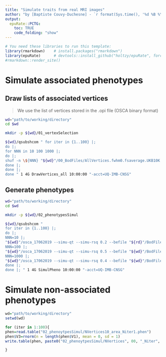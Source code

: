 ```yaml
---
title: "Simulate traits from real MRI images"
author: "by [Baptiste Couvy-Duchesne] - `r format(Sys.time(), '%d %B %Y')`"
output:
  epuRate::PCTG:
    toc: TRUE
    code_folding: "show"
---
```


```r
# You need these libraries to run this template:
library(rmarkdown)    # install.packages("rmarkdown") 
library(epuRate)      # devtools::install_github("holtzy/epuRate", force=TRUE)
#rmarkdown::render_site()
```

# Simulate associated phenotypes 

## Draw lists of associated vertices

> We use the list of vertices stored in the .opi file (OSCA binary format)

```bash

wd="path/to/working/directory"
cd $wd

mkdir -p ${wd}/01_vertexSelection

${wd}/qsubshcom " for iter in {1..100} |;
do |;
for NNN in 10 100 1000 |;
do |;
shuf -n \${NNN} "${wd}"/00_BodFiles/AllVertices.fwhm0.fsaverage.UKB10K.QCed.STD.opi | awk '{ print \$2 }'  > "${wd}"/01_vertexSelection/NVertices\${NNN}_Niter\${iter} |;
done |;
done |;
done " 1 4G DrawVertices_all 10:00:00 "-acct=UQ-IMB-CNSG" 

```

## Generate phenotypes 

```bash

wd="path/to/working/directory"
cd $wd

mkdir -p ${wd}/02_phenotypesSimul

${wd}/qsubshcom " 
for iter in {1..100} |;
do |;
NNN=10 |;
"${wd}"/osca_17062019 --simu-qt --simu-rsq 0.2 --befile "${rd}"/BodFiles/AllVertices.fwhm0.fsaverage.UKB15K --simu-causal-loci "${wd}"/01_vertexSelection/NVertices\${NNN}_Niter\${iter} --out "${wd}"/02_phenotypesSimul/NVertices\${NNN}_Niter\${iter}  |;
NNN=100 |;
"${wd}"/osca_17062019 --simu-qt --simu-rsq 0.5 --befile "${wd}"/BodFiles/AllVertices.fwhm0.fsaverage.UKB15K --simu-causal-loci "${wd}"/01_vertexSelection/NVertices\${NNN}_Niter\${iter} --out "${wd}"/02_phenotypesSimul/NVertices\${NNN}_Niter\${iter}  |;
NNN=1000 |;
"${wd}"/osca_17062019 --simu-qt --simu-rsq 0.4 --befile "${wd}"/BodFiles/AllVertices.fwhm0.fsaverage.UKB15K --simu-causal-loci "${wd}"/01_vertexSelection/NVertices\${NNN}_Niter\${iter} --out "${wd}"/02_phenotypesSimul/NVertices\${NNN}_Niter\${iter}  |;
done |;
done |; " 1 4G SimulPheno 10:00:00 "-acct=UQ-IMB-CNSG" 

```

# Simulate non-associated phenotypes

```R

wd="path/to/working/directory"
setwd(wd)

for (iter in 1:100){
phen=read.table("02_phenoytpesSimul/NVertices10_area_Niter1.phen")  
phen$V3=rnorm(n = length(phen$V1), mean = 0, sd = 1)
write.table(phen, paste0("02_phenoytpesSimul/NVertices", 00, "_Niter", iter,".phen"), col.names = F, row.names = F, quote = F)

}

```

<br><br>
